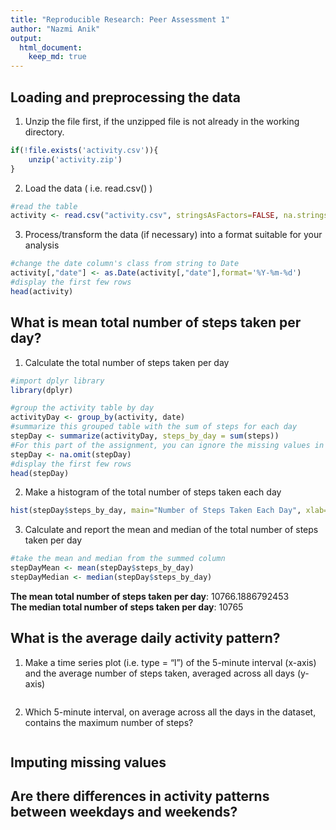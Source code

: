 ```yaml
---
title: "Reproducible Research: Peer Assessment 1"
author: "Nazmi Anik"
output: 
  html_document:
    keep_md: true
---
```



## Loading and preprocessing the data  

1. Unzip the file first, if the unzipped file is not already in the working directory.  
```r
if(!file.exists('activity.csv')){
    unzip('activity.zip')
}
```

2. Load the data ( i.e. read.csv() )  
```r
#read the table
activity <- read.csv("activity.csv", stringsAsFactors=FALSE, na.strings="NA")
```

3. Process/transform the data (if necessary) into a format suitable for your analysis  
```r
#change the date column's class from string to Date
activity[,"date"] <- as.Date(activity[,"date"],format='%Y-%m-%d')
#display the first few rows
head(activity)
```

## What is mean total number of steps taken per day?  

1. Calculate the total number of steps taken per day  
```r
#import dplyr library
library(dplyr)
```
```r
#group the activity table by day
activityDay <- group_by(activity, date)
#summarize this grouped table with the sum of steps for each day
stepDay <- summarize(activityDay, steps_by_day = sum(steps))
#For this part of the assignment, you can ignore the missing values in the dataset.
stepDay <- na.omit(stepDay)
#display the first few rows
head(stepDay)
```

2. Make a histogram of the total number of steps taken each day  
```r
hist(stepDay$steps_by_day, main="Number of Steps Taken Each Day", xlab="Number of Steps per Day", ylab="Frequency", col = "red")
```

3. Calculate and report the mean and median of the total number of steps taken per day
```r
#take the mean and median from the summed column
stepDayMean <- mean(stepDay$steps_by_day)
stepDayMedian <- median(stepDay$steps_by_day)
```
**The mean total number of steps taken per day**: 10766.1886792453  
**The median total number of steps taken per day**: 10765   

## What is the average daily activity pattern?  

1. Make a time series plot (i.e. type = "l") of the 5-minute interval (x-axis) and the average number of steps taken, averaged across all days (y-axis)  
```r
    
```
2. Which 5-minute interval, on average across all the days in the dataset, contains the maximum number of steps?  
```r
    
```

## Imputing missing values  



## Are there differences in activity patterns between weekdays and weekends?  
